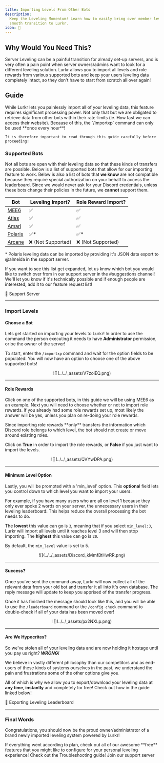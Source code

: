 ```yaml
---
title: Importing Levels From Other Bots
description:
  Keep the Leveling Momentum! Learn how to easily bring over member levels and progress from other bots, ensuring a
  smooth transition to Lurkr.
icon: 📀
---
```



## Why Would You Need This?

Server Leveling can be a painful transition for already set-up servers, and is very often a pain point when server
owners/admins want to look for a different leveling solution. Lurkr allows you to import all levels and role rewards
from various supported bots and keep your users leveling data completely intact, so they don't have to start from
scratch all over again!

## Guide

<Callout type="warn" title="Please read this section before moving forward to prevent data-loss and unnecessary waiting during the transition!">
    While Lurkr lets you painlessly import all of your leveling data, this feature requires significant processing power. Not only that but we are obligated to retrieve data from other bots within their rate-limits (ie. How fast we can access their website). Because of this, the `/importxp` command can only be used **once every hour**!

    It is therefore important to read through this guide carefully before proceeding!

</Callout>

### Supported Bots

Not all bots are open with their leveling data so that these kinds of transfers are possible. Below is a list of
supported bots that allow for our importing feature to work. Below is also a list of bots that **we know** are not
compatible because they require special authorization on your behalf to access the leaderboard. Since we would never ask
for your Discord credentials, unless these bots change their policies in the future, we **cannot** support them.

| Bot                                     | Leveling Import?   | Role Reward Import? |
| --------------------------------------- | ------------------ | ------------------- |
| [MEE6](https://mee6.xyz)                | ✅                 | ✅                  |
| [Atlas](https://atlas.bot)              | ✅                 | ✅                  |
| [Amari](https://amaribot.com/)          | ✅                 | ✅                  |
| [Polaris](https://gdcolon.com/polaris/) | ✅\*               | ✅\*                |
| [Arcane](https://arcane.bot/)           | ❌ (Not Supported) | ❌ (Not Supported)  |

\* Polaris leveling data can be imported by providing it's JSON data export to @almeida in the support server.

If you want to see this list get expanded, let us know which bot you would like to switch over from in our support
server in the #suggestions channel! We'll let you know if it's technically possible and if enough people are interested,
add it to our feature request list!

<Card href={SUPPORT_SERVER_INVITE}>💬 Support Server</Card>

---

### Import Levels

#### Choose a Bot

Lets get started on importing your levels to Lurkr! In order to use the command the person executing it needs to have
**Administrator** permission, or be the owner of the server!

To start, enter the `/importxp` command and wait for the option fields to be populated. You will now have an option to
choose one of the above supported bots!

<center>![](../../_assets/V7zolEQ.png)</center>

---

#### Role Rewards

Click on one of the supported bots, in this guide we will be using MEE6 as an example. Next you will need to choose
whether or not to import role rewards. If you already had some role rewards set up, most likely the answer will be yes,
unless you plan on re-doing your role rewards.

<Callout type="info">
	Since importing role rewards **only** transfers the information which Discord role belongs to which level, the bot
	should not create or move around existing roles.
</Callout>

Click on **True** in order to import the role rewards, or **False** if you just want to import the levels.

<center>![](../../_assets/QVYwDPA.png)</center>

---

#### Minimum Level Option

Lastly, you will be prompted with a 'min_level' option. This **optional** field lets you control down to which level you
want to import your users.

For example, if you have many users who are all on level 1 because they only ever spoke 2 words on your server, the
unnecessary users in their leveling leaderboard. This helps reduce the overall processing the bot needs to do.

The **lowest** this value can go is `3`, meaning that if you select `min_level:3`, Lurkr will import all levels until it
reaches level 3 and will then stop importing. The **highest** this value can go is `20`.

<Callout type="info">By default, the `min_level` value is set to 5.</Callout>

<center>![](../../_assets/Discord_kMmfBtHwRR.png)</center>

---

#### Success?

Once you've sent the command away, Lurkr will now collect all of the relevant data from your old bot and transfer it all
into it's own database. The reply message will update to keep you apprised of the transfer progress.

Once it has finished the message should look like this, and you will be able to use the `/leaderboard` command or the
`/config check` command to double-check if all of your data has been moved over!

<center>![](../../_assets/px2NXLp.png)</center>

---

#### Are We Hypocrites?

So we've stolen all of your leveling data and are now holding it hostage until you pay us right? _**WRONG!**_

We believe in vastly different philosophy than our competitors and as end-users of these kinds of systems ourselves in
the past, we understand the pain and frustrations some of the other options give you.

All of which is why we allow you to export/download your leveling data at **any time**, **instantly** and completely for
free! Check out how in the guide linked below!

<Card href="/docs/guides/exporting-leveling-leaderboard">📃 Exporting Leveling Leaderboard</Card>

---

### Final Words

Congratulations, you should now be the proud owner/administrator of a brand newly imported leveling system powered by
Lurkr!

<Callout type="info">
	If everything went according to plan, check out all of our awesome **free** features that you might like to configure
	for your personal leveling experience!
</Callout>

<Cards>
	<Card href="/docs/troubleshooting" title="🐛 Still need help?">
		Check out the Troubleshooting guide!
	</Card>
	<Card href={SUPPORT_SERVER_INVITE} title="💬 Want to chat with an actual human?">
		Join our support server
	</Card>
</Cards>
